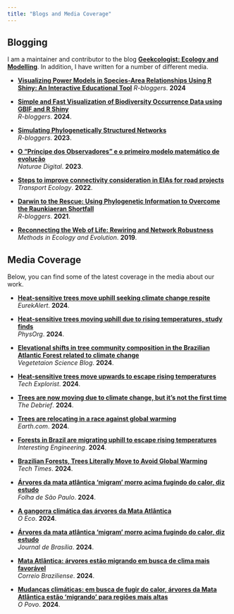 ```yaml
---
title: "Blogs and Media Coverage"
---
```


## Blogging

I am a maintainer and contributor to the blog **[Geekcologist: Ecology and Modelling](https://geekcologist.wordpress.com)**. In addition, I have written for a number of different media.  

- **[Visualizing Power Models in Species-Area Relationships Using R Shiny: An Interactive Educational Tool](https://www.r-bloggers.com/2024/04/visualizing-power-models-in-species-area-relationships-using-r-shiny-an-interactive-educational-tool/)**
    *R-bloggers*. **2024**

- **[Simple and Fast Visualization of Biodiversity Occurrence Data using GBIF and R Shiny](https://www.r-bloggers.com/2024/04/simple-and-fast-visualization-of-biodiversity-occurrence-data-using-gbif-and-r-shiny/)**  
  *R-bloggers*. **2024**.

- **[Simulating Phylogenetically Structured Networks](https://www.r-bloggers.com/2023/11/simulating-phylogenetically-structured-networks/)**  
  *R-bloggers*. **2023**.

- **[O “Príncipe dos Observadores” e o primeiro modelo matemático de evolução](https://naturaemuseubiodiv.wordpress.com/2023/12/13/o-principe-dos-observadores-e-o-primeiro-modelo-matematico-de-evolucao/)**  
  *Naturae Digital*. **2023**.

- **[Steps to improve connectivity consideration in EIAs for road projects](https://transportecology.info/research/connectivity-importance-in-eias)**  
  *Transport Ecology*. **2022**.

- **[Darwin to the Rescue: Using Phylogenetic Information to Overcome the Raunkiaeran Shortfall](https://www.r-bloggers.com/2021/11/darwin-to-the-rescue-using-phylogenetic-information-to-overcome-the-raunkiaeran-shortfall/)**  
  *R-bloggers*. **2021**.

- **[Reconnecting the Web of Life: Rewiring and Network Robustness](https://methodsblog.com/2019/10/21/rewiring-network-robustness-en/)**  
  *Methods in Ecology and Evolution*. **2019**.

## Media Coverage

Below, you can find some of the latest coverage in the media about our work.

- **[Heat-sensitive trees move uphill seeking climate change respite](https://www.eurekalert.org/news-releases/1052114)**  
  *EurekAlert*. **2024**.

- **[Heat-sensitive trees moving uphill due to rising temperatures, study finds](https://phys.org/news/2024-07-sensitive-trees-uphill-due-temperatures.html)**  
  *PhysOrg*. **2024**.
  
- **[Elevational shifts in tree community composition in the Brazilian Atlantic Forest related to climate change](https://vegsciblog.org/2024/07/28/elevational-shifts-in-tree-community-composition/)**  
  *Vegetetaion Science Blog*. **2024**.

- **[Heat-sensitive trees move upwards to escape rising temperatures](https://www.techexplorist.com/heat-sensitive-trees-move-upwards-escape-rising-temperatures/86436/)**  
  *Tech Explorist*. **2024**.

- **[Trees are now moving due to climate change, but it’s not the first time](https://thedebrief.org/trees-are-now-moving-due-to-climate-change-but-its-not-the-first-time/?fbclid=IwZXh0bgNhZW0CMTEAAR1uLMccB1G-qaxwzBn8uHTRGXOMSBCOMRSR0EJg-i3aIbUQyonkHZ3zn7o_aem_9DWPZ3EsGFUBCah8y29L4Q)**  
  *The Debrief*. **2024**.

- **[Trees are relocating in a race against global warming](https://www.earth.com/news/trees-are-relocating-in-a-race-against-global-warming/)**  
  *Earth.com*. **2024**.

- **[Forests in Brazil are migrating uphill to escape rising temperatures](https://interestingengineering.com/science/forests-in-brazil-are-migrating-uphill-to-escape-rising-temperatures)**  
  *Interesting Engineering*. **2024**.

- **[Brazilian Forests, Trees Literally Move to Avoid Global Warming](https://www.techtimes.com/articles/306838/20240724/brazilian-forests-trees-literally-move-avoid-global-warming.htm)**  
  *Tech Times*. **2024**.

- **[Árvores da mata atlântica ‘migram’ morro acima fugindo do calor, diz estudo](https://www1.folha.uol.com.br/folha-social-mais/2024/07/arvores-da-mata-atlantica-migram-morro-acima-fugindo-do-calor-diz-estudo.shtml?utm_source=twitter&utm_medium=social&utm_campaign=twfolha&s=08)**  
  *Folha de São Paulo*. **2024**.

- **[A gangorra climática das árvores da Mata Atlântica](https://oeco.org.br/salada-verde/a-gangorra-climatica-das-arvores-da-mata-atlantica/?fbclid=IwZXh0bgNhZW0CMTEAAR1Hp-oxYDwStHj0pRMnNRBDK00dBsO3Z_VrrjkTDGMMTy96BgTZSITtn1o_aem_9WfJ1QVrUKgO8e5H-XFVQg)**  
  *O Eco*. **2024**.

- **[Árvores da mata atlântica ‘migram’ morro acima fugindo do calor, diz estudo](https://jornaldebrasilia.com.br/noticias/mundo/arvores-da-mata-atlantica-migram-morro-acima-fugindo-do-calor-diz-estudo/)**  
  *Journal de Brasília*. **2024**.

- **[Mata Atlântica: árvores estão migrando em busca de clima mais favorável](https://www.correiobraziliense.com.br/ciencia-e-saude/2024/07/6904652-mata-atlantica-arvores-estao-migrando-em-busca-de-clima-mais-favoravel.html)**  
  *Correio Braziliense*. **2024**.

- **[Mudanças climáticas: em busca de fugir do calor, árvores da Mata Atlântica estão ‘migrando’ para regiões mais altas](https://www.opovo.com.br/noticias/brasil/2024/07/24/mudancas-climaticas-em-busca-de-fugir-do-calor-arvores-da-mata-atlantica-estao-migrando-para-regioes-mais-altas.html)**  
  *O Povo*. **2024**.
